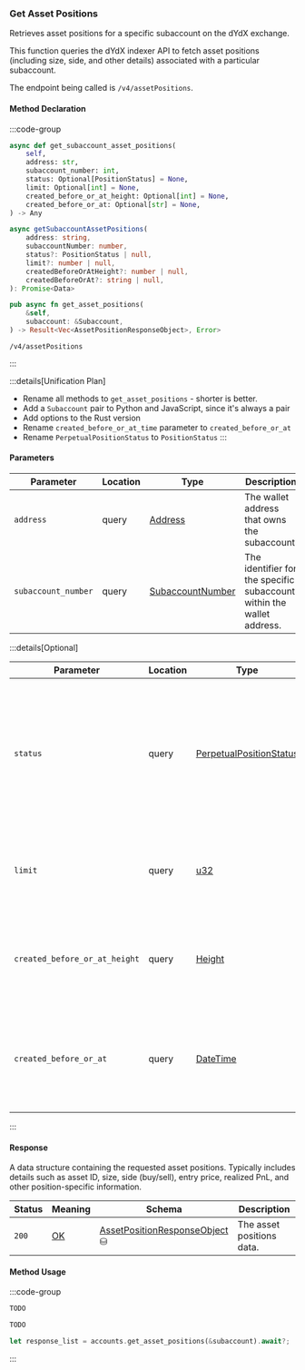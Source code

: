 ### Get Asset Positions

Retrieves asset positions for a specific subaccount on the dYdX exchange.

This function queries the dYdX indexer API to fetch asset positions (including
size, side, and other details) associated with a particular subaccount.

The endpoint being called is `/v4/assetPositions`.

#### Method Declaration

:::code-group

```python [Python]
async def get_subaccount_asset_positions(
    self,
    address: str,
    subaccount_number: int,
    status: Optional[PositionStatus] = None,
    limit: Optional[int] = None,
    created_before_or_at_height: Optional[int] = None,
    created_before_or_at: Optional[str] = None,
) -> Any
```

```typescript [TypeScript]
async getSubaccountAssetPositions(
    address: string,
    subaccountNumber: number,
    status?: PositionStatus | null,
    limit?: number | null,
    createdBeforeOrAtHeight?: number | null,
    createdBeforeOrAt?: string | null,
): Promise<Data>
```

```rust [Rust]
pub async fn get_asset_positions(
    &self,
    subaccount: &Subaccount,
) -> Result<Vec<AssetPositionResponseObject>, Error>
```

```url [API]
/v4/assetPositions
```

:::

:::details[Unification Plan]
- Rename all methods to `get_asset_positions` - shorter is better.
- Add a `Subaccount` pair to Python and JavaScript, since it's always a pair
- Add options to the Rust version
- Rename `created_before_or_at_time` parameter to `created_before_or_at`
- Rename `PerpetualPositionStatus` to `PositionStatus`
:::

#### Parameters

| Parameter           | Location | Type               | Description                                                           |
| ------------------- | -------- | ------------------ | --------------------------------------------------------------------- |
| `address`           | query    | [Address]          | The wallet address that owns the subaccount.                          |
| `subaccount_number` | query    | [SubaccountNumber] | The identifier for the specific subaccount within the wallet address. |

:::details[Optional]

| Parameter                     | Location | Type                      | Description |
| ----------------------------- | -------- | ------------------------- | ----------- |
| `status`                      | query    | [PerpetualPositionStatus] | Filter to retrieve positions with a specific status. If not provided, all positions will be returned regardless of status. |
| `limit`                       | query    | [u32]                     | Maximum number of asset positions to return in the response. |
| `created_before_or_at_height` | query    | [Height]                  | Restricts results to positions created at or before a specific blockchain height. |
| `created_before_or_at`        | query    | [DateTime]                | Restricts results to positions created at or before a specific timestamp (ISO 8601 format). |

:::

#### Response

A data structure containing the requested asset positions. Typically includes details such as asset ID, size, side (buy/sell), entry price, realized PnL, and other position-specific information.

| Status | Meaning     | Schema                          | Description               |
| ------ | ----------- | ------------------------------- | ------------------------- |
| `200`  | [OK]        | [AssetPositionResponseObject] ⛁ | The asset positions data. |

#### Method Usage

:::code-group

```python [Python]
TODO
```

```typescript [TypeScript]
TODO
```

```rust [Rust]
let response_list = accounts.get_asset_positions(&subaccount).await?;
```

:::

[Address]: /types/address
[SubaccountNumber]: /types/subaccount_number
[OK]: https://datatracker.ietf.org/doc/html/rfc7231#section-6.3.1
[AssetPositionResponseObject]: /types/asset_position_response_object
[PerpetualPositionStatus]: /types/perpetual_position_status
[u32]: /types/u32
[Height]: /types/height
[DateTime]: /types/date_time
